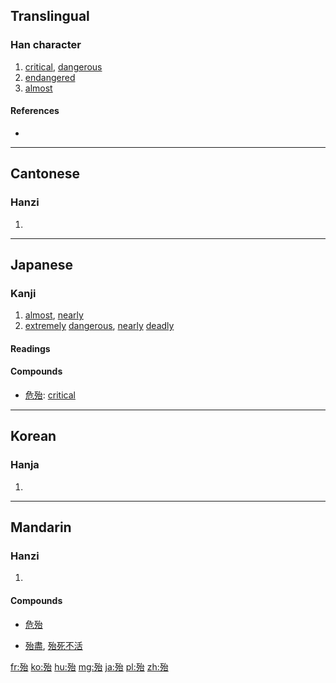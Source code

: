 ==Translingual==

===Han character===
{{Han char|rn=78|rad=歹|as=05|sn=9|four=1326<sub>0</sub>|canj=一弓戈口 (MNIR)}}

# [[critical]], [[dangerous]]
# [[endangered]]
# [[almost]]

====References====
* {{Han ref|kx=0580.040|dkj=16430|dj=0972.180|hdz=21384.120|uh=6B86|ud=27526|bh=AC70|bd=44144}}

----

==Cantonese==

===Hanzi===
{{yue-hanzi|jyut=|y=doi6, toi5}}

# {{defn|lang=yue|sort=歹05}}

----

==Japanese==

===Kanji===
{{ja-kanji|grade=|rs=歹05}}

# [[almost]], [[nearly]]
# [[extremely]] [[dangerous]], [[nearly]] [[deadly]]

====Readings====
{{ja-readings
|goon=[[だい]] (dai)
|kanon=[[たい]] (tai)
|kun={{qualifier|rare}} [[あぶない]] ([[殆ない]], abunai), {{qualifier|rare}} [[あやうい]] ([[殆うい]], ayaui), [[ほとほと]] (hotohoto), {{qualifier|archaic}} [[ほとほとし]] ([[殆し]], hotohotoshi), [[ほとと]] ([[殆と]], hototo), [[ほとんど]] ([[殆ど]], hotondo)
}}

====Compounds====
{{der-top|Compounds}}
* [[危殆]]: [[critical]]
{{der-bottom}}

----

==Korean==

===Hanja===
{{ko-hanja|hangeul=태|eumhun=|rv=tae|mr=t'ae|y=thay}}

# {{defn|lang=ko|sort=歹05}}

----

==Mandarin==

===Hanzi===
{{cmn-hanzi|pin=[[dài]] ([[dai4]])|wg=tai<sup>4</sup>}}

# {{defn|lang=cmn|sort=歹05}}

====Compounds====
* {{sense|critical}} [[危殆]]
* {{sense|almost}} [[殆盡]], [[殆死不活]]

[[fr:殆]]
[[ko:殆]]
[[hu:殆]]
[[mg:殆]]
[[ja:殆]]
[[pl:殆]]
[[zh:殆]]